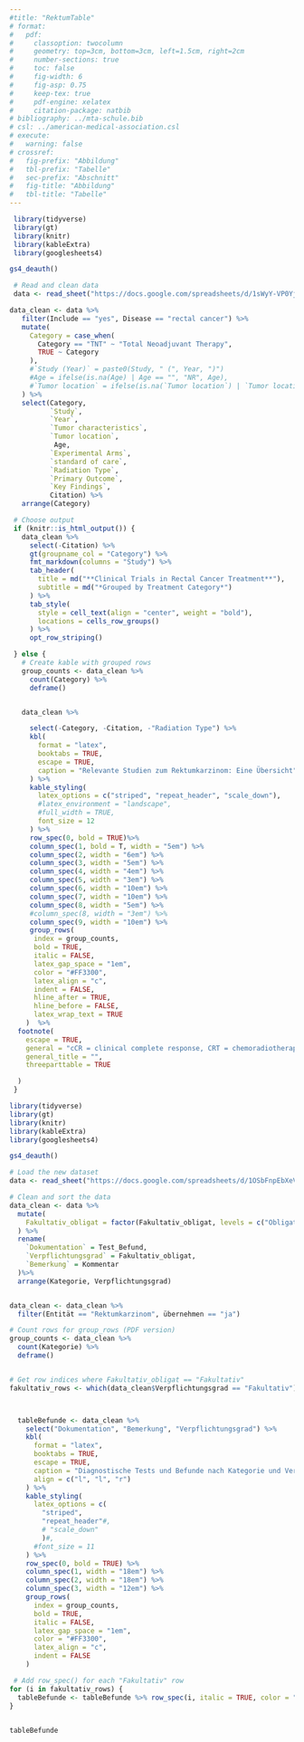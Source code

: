 ```yaml
---
#title: "RektumTable"
# format:
#   pdf:
#     classoption: twocolumn
#     geometry: top=3cm, bottom=3cm, left=1.5cm, right=2cm
#     number-sections: true
#     toc: false
#     fig-width: 6
#     fig-asp: 0.75
#     keep-tex: true
#     pdf-engine: xelatex
#     citation-package: natbib
# bibliography: ../mta-schule.bib
# csl: ../american-medical-association.csl
# execute:
#   warning: false
# crossref:
#   fig-prefix: "Abbildung"
#   tbl-prefix: "Tabelle"
#   sec-prefix: "Abschnitt"
#   fig-title: "Abbildung"
#   tbl-title: "Tabelle"
---
```




```r

 library(tidyverse)
 library(gt)
 library(knitr)
 library(kableExtra)
 library(googlesheets4)

gs4_deauth()

 # Read and clean data
 data <- read_sheet("https://docs.google.com/spreadsheets/d/1sWyY-VP0YjLJbj_dOtm-AOwN3UNrTQR91AlfmBbTokI/edit?usp=sharing")

data_clean <- data %>%
   filter(Include == "yes", Disease == "rectal cancer") %>%
   mutate(
     Category = case_when(
       Category == "TNT" ~ "Total Neoadjuvant Therapy",
       TRUE ~ Category
     ),
     #`Study (Year)` = paste0(Study, " (", Year, ")")
     #Age = ifelse(is.na(Age) | Age == "", "NR", Age),
     #`Tumor location` = ifelse(is.na(`Tumor location`) | `Tumor location` == "", "NR", `Tumor location`)
   ) %>%
   select(Category,
          `Study`,
          `Year`,
          `Tumor characteristics`,
          `Tumor location`,
           Age,
          `Experimental Arms`,
          `standard of care`,
          `Radiation Type`,
          `Primary Outcome`,
          `Key Findings`,
          Citation) %>%
   arrange(Category)

 # Choose output
 if (knitr::is_html_output()) {
   data_clean %>%
     select(-Citation) %>%
     gt(groupname_col = "Category") %>%
     fmt_markdown(columns = "Study") %>%
     tab_header(
       title = md("**Clinical Trials in Rectal Cancer Treatment**"),
       subtitle = md("*Grouped by Treatment Category*")
     ) %>%
     tab_style(
       style = cell_text(align = "center", weight = "bold"),
       locations = cells_row_groups()
     ) %>%
     opt_row_striping()

 } else {
   # Create kable with grouped rows
   group_counts <- data_clean %>%
     count(Category) %>%
     deframe()


   data_clean %>%

     select(-Category, -Citation, -"Radiation Type") %>%
     kbl(
       format = "latex",
       booktabs = TRUE,
       escape = TRUE,
       caption = "Relevante Studien zum Rektumkarzinom: Eine Übersicht"
     ) %>%
     kable_styling(
       latex_options = c("striped", "repeat_header", "scale_down"),
       #latex_environment = "landscape",
       #full_width = TRUE,
       font_size = 12
     ) %>%
     row_spec(0, bold = TRUE)%>%
     column_spec(1, bold = T, width = "5em") %>%
     column_spec(2, width = "6em") %>%
     column_spec(3, width = "5em") %>%
     column_spec(4, width = "4em") %>%
     column_spec(5, width = "3em") %>%
     column_spec(6, width = "10em") %>%
     column_spec(7, width = "10em") %>%
     column_spec(8, width = "5em") %>%
     #column_spec(8, width = "3em") %>%
     column_spec(9, width = "10em") %>%
     group_rows(
      index = group_counts,
      bold = TRUE,
      italic = FALSE,
      latex_gap_space = "1em",
      color = "#FF3300",
      latex_align = "c",
      indent = FALSE,
      hline_after = TRUE,
      hline_before = FALSE,
      latex_wrap_text = TRUE
    )  %>%
  footnote(
    escape = TRUE,
    general = "cCR = clinical complete response, CRT = chemoradiotherapy, TME = Total mesorectal excision, LV = Leucovorin, OS = Overall survival, DSF = disease-free survival, pCR = pathological complete response, SCRT = Short-course radiation therapy (25 Gy/5f).",
    general_title = "",
    threeparttable = TRUE

  )
 }


```





```r

library(tidyverse)
library(gt)
library(knitr)
library(kableExtra)
library(googlesheets4)

gs4_deauth()

# Load the new dataset
data <- read_sheet("https://docs.google.com/spreadsheets/d/1OSbFnpEbXeVAnYPgj0zlW_Us6ZcBLNrYSbhlbXkPZA4/edit?gid=0#gid=0")  # <-- Replace with actual URL

# Clean and sort the data
data_clean <- data %>%
  mutate(
    Fakultativ_obligat = factor(Fakultativ_obligat, levels = c("Obligat", "Fakultativ"))
  ) %>%
  rename(
    `Dokumentation` = Test_Befund,
    `Verpflichtungsgrad` = Fakultativ_obligat,
    `Bemerkung` = Kommentar
  )%>%
  arrange(Kategorie, Verpflichtungsgrad)


data_clean <- data_clean %>%
  filter(Entität == "Rektumkarzinom", übernehmen == "ja")

# Count rows for group_rows (PDF version)
group_counts <- data_clean %>%
  count(Kategorie) %>%
  deframe()


# Get row indices where Fakultativ_obligat == "Fakultativ"
fakultativ_rows <- which(data_clean$Verpflichtungsgrad == "Fakultativ")



  tableBefunde <- data_clean %>%
    select("Dokumentation", "Bemerkung", "Verpflichtungsgrad") %>%
    kbl(
      format = "latex",
      booktabs = TRUE,
      escape = TRUE,
      caption = "Diagnostische Tests und Befunde nach Kategorie und Verpflichtungsgrad",
      align = c("l", "l", "r")
    ) %>%
    kable_styling(
      latex_options = c(
        "striped",
        "repeat_header"#,
        # "scale_down"
        )#,
      #font_size = 11
    ) %>%
    row_spec(0, bold = TRUE) %>%
    column_spec(1, width = "18em") %>%
    column_spec(2, width = "18em") %>%
    column_spec(3, width = "12em") %>%
    group_rows(
      index = group_counts,
      bold = TRUE,
      italic = FALSE,
      latex_gap_space = "1em",
      color = "#FF3300",
      latex_align = "c",
      indent = FALSE
    )

 # Add row_spec() for each "Fakultativ" row
for (i in fakultativ_rows) {
  tableBefunde <- tableBefunde %>% row_spec(i, italic = TRUE, color = "gray")
}
  

tableBefunde

```


